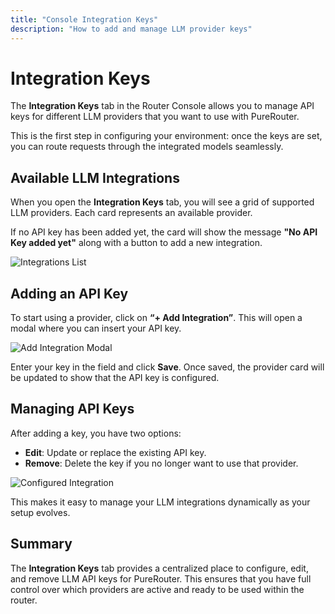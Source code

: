 ```yaml
---
title: "Console Integration Keys"
description: "How to add and manage LLM provider keys"
---
```


# Integration Keys

The **Integration Keys** tab in the Router Console allows you to manage API keys for different LLM providers that you want to use with PureRouter.

This is the first step in configuring your environment: once the keys are set, you can route requests through the integrated models seamlessly.

## Available LLM Integrations

When you open the **Integration Keys** tab, you will see a grid of supported LLM providers. Each card represents an available provider.

If no API key has been added yet, the card will show the message **"No API Key added yet"** along with a button to add a new integration.

![Integrations List](../../images/console_integrations.png)

## Adding an API Key

To start using a provider, click on **“+ Add Integration”**.
This will open a modal where you can insert your API key.

![Add Integration Modal](../../images/console_integration_key.png)

Enter your key in the field and click **Save**.
Once saved, the provider card will be updated to show that the API key is configured.

## Managing API Keys

After adding a key, you have two options:

- **Edit**: Update or replace the existing API key.
- **Remove**: Delete the key if you no longer want to use that provider.

![Configured Integration](../../images/console_integration_card.png)

This makes it easy to manage your LLM integrations dynamically as your setup evolves.

## Summary

The **Integration Keys** tab provides a centralized place to configure, edit, and remove LLM API keys for PureRouter.
This ensures that you have full control over which providers are active and ready to be used within the router.
